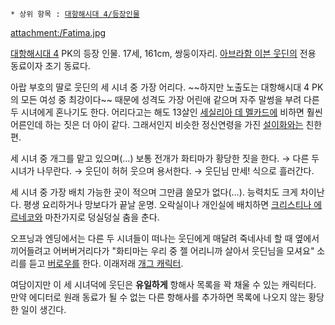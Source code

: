  * 상위 항목 : [[대항해시대 4/등장인물]]

attachment:/Fatima.jpg

[[대항해시대 4]] PK의 등장 인물. 17세, 161cm, 쌍둥이자리. [[아브라함 이븐 웃딘]]의 전용 동료이자 초기 동료다.

아랍 부호의 딸로 웃딘의 세 시녀 중 가장 어리다. ~~하지만 노출도는 대항해시대 4 PK의 모든 여성 중 최강이다~~ 때문에 성격도 가장 어린애 같으며 자주 말썽을 부려 다른 두 시녀에게 혼나기도 한다. 어리다고는 해도 13살인 [[세실리아 데 멜카드]]에 비하면 훨씬 어른인데 하는 짓은 더 아이 같다. 그래서인지 비슷한 정신연령을 가진 [[설이화]]와는 친한 편.

세 시녀 중 개그를 맡고 있으며(…) 보통 전개가 화티마가 황당한 짓을 한다. → 다른 두 시녀가 나무란다. → 웃딘이 허허 웃으며 용서한다. → 웃딘님 만세! 식으로 흘러간다.

세 시녀 중 가장 배치 가능한 곳이 적으며 그만큼 쓸모가 없다(…). 능력치도 크게 차이난다. 평생 요리하거나 망보다가 끝날 운명. 오락실이나 개인실에 배치하면 [[크리스티나 에르네코]]와 마찬가지로 덩실덩실 춤을 춘다.

오프닝과 엔딩에서는 다른 두 시녀들이 떠나는 웃딘에게 매달려 죽네사네 할 때 옆에서 끼어들려고 어버버거리다가 "화티마는 우리 중 젤 어리니까 살아서 웃딘님을 모셔요" 소리를 듣고 [[버로우#s-1.3|버로우]]를 한다. 이래저래 [[개그 캐릭터]].

여담이지만 이 세 시녀덕에 웃딘은 '''유일하게''' 항해사 목록을 꽉 채울 수 있는 캐릭터다. 만약 에디터로 원래 동료가 될 수 없는 다른 항해사를 추가하면 목록에 나오지 않는 황당한 일이 생긴다.
